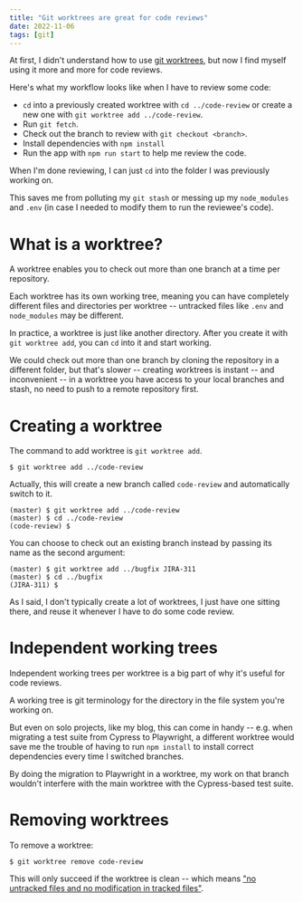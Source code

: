 ```yaml
---
title: "Git worktrees are great for code reviews"
date: 2022-11-06
tags: [git]
---
```



At first, I didn't understand how to use [git
worktrees](https://git-scm.com/docs/git-worktree), but now I find myself using
it more and more for code reviews.

Here's what my workflow looks like when I have to review some code:

- `cd` into a previously created worktree with `cd ../code-review` or create a
  new one with `git worktree add ../code-review`.
- Run `git fetch`.
- Check out the branch to review with `git checkout <branch>`.
- Install dependencies with `npm install`
- Run the app with `npm run start` to help me review the code.

When I'm done reviewing, I can just `cd` into the folder I was previously
working on.

This saves me from polluting my `git stash` or messing up my `node_modules` and
`.env` (in case I needed to modify them to run the reviewee's code).

# What is a worktree?

A worktree enables you to check out more than one branch at a time per
repository.

Each worktree has its own working tree, meaning you can have completely
different files and directories per worktree -- untracked files like `.env` and
`node_modules` may be different.

In practice, a worktree is just like another directory. After you create it
with `git worktree add`, you can `cd` into it and start working.

We could check out more than one branch by cloning the repository in a
different folder, but that's slower -- creating worktrees is instant -- and
inconvenient -- in a worktree you have access to your local branches and stash,
no need to push to a remote repository first.

# Creating a worktree

The command to add worktree is `git worktree add`.

```shell
$ git worktree add ../code-review
```

Actually, this will create a new branch called `code-review` and automatically
switch to it.

```shell
(master) $ git worktree add ../code-review
(master) $ cd ../code-review
(code-review) $
```

You can choose to check out an existing branch instead by passing its name as
the second argument:

```shell
(master) $ git worktree add ../bugfix JIRA-311
(master) $ cd ../bugfix
(JIRA-311) $
```

As I said, I don't typically create a lot of worktrees, I just have one sitting
there, and reuse it whenever I have to do some code review.

# Independent working trees

Independent working trees per worktree is a big part of why it's useful for
code reviews.

<Note>

A working tree is git terminology for the directory in the file system you're
working on.

</Note>

But even on solo projects, like my blog, this can come in handy -- e.g. when
migrating a test suite from Cypress to Playwright, a different worktree would
save me the trouble of having to run `npm install` to install correct
dependencies every time I switched branches.

By doing the migration to Playwright in a worktree, my work on that branch
wouldn't interfere with the main worktree with the Cypress-based test suite.

# Removing worktrees

To remove a worktree:

```shell
$ git worktree remove code-review
```

This will only succeed if the worktree is clean -- which means ["no untracked
files and no modification in tracked
files"](https://git-scm.com/docs/git-worktree#Documentation/git-worktree.txt-remove).
